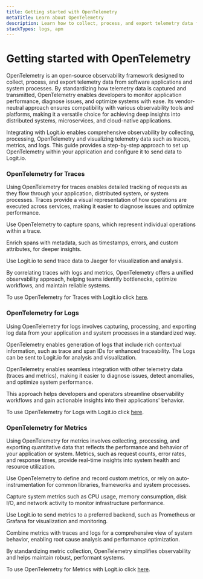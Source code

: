 ```yaml
---
title: Getting started with OpenTelemetry
metaTitle: Learn about OpenTelemetry
description: Learn how to collect, process, and export telemetry data from software applications and system processes
stackTypes: logs, apm
---
```


# Getting started with OpenTelemetry

​OpenTelemetry is an open-source observability framework designed to collect, process, and export telemetry data from software applications 
and system processes. By standardizing how telemetry data is captured and transmitted, OpenTelemetry enables developers to monitor application 
performance, diagnose issues, and optimize systems with ease. Its vendor-neutral approach ensures compatibility with various observability 
tools and platforms, making it a versatile choice for achieving deep insights into distributed systems, microservices, and cloud-native applications.

Integrating with Logit.io enables comprehensive observability by collecting, processing, OpenTelemetry and visualizing telemetry data such as 
traces, metrics, and logs. This guide provides a step-by-step approach to set up OpenTelemetry within your application and configure it to send 
data to Logit.io.

### OpenTelemetry for Traces

Using OpenTelemetry for traces enables detailed tracking of requests as they flow through your application, distributed system, or system processes. 
Traces provide a visual representation of how operations are executed across services, making it easier to diagnose issues and optimize performance.

Use OpenTelemetry to capture spans, which represent individual operations within a trace.

Enrich spans with metadata, such as timestamps, errors, and custom attributes, for deeper insights.

Use Logit.io to send trace data to Jaeger for visualization and analysis.

By correlating traces with logs and metrics, OpenTelemetry offers a unified observability approach, helping teams identify bottlenecks, optimize 
workflows, and maintain reliable systems.

To use OpenTelemetry for Traces with Logit.io click [here](../opentelemetry/using-opentelemetry-for-traces/).

### OpenTelemetry for Logs

Using OpenTelemetry for logs involves capturing, processing, and exporting log data from your application and system processes in a standardized way.

OpenTelemetry enables generation of logs that include rich contextual information, such as trace and span IDs for enhanced traceability. The Logs 
can be sent to Logit.io for analysis and visualization.

OpenTelemetry enables seamless integration with other telemetry data (traces and metrics), making it easier to diagnose issues, detect anomalies, 
and optimize system performance.

This approach helps developers and operators streamline observability workflows and gain actionable insights into their applications' behavior.

To use OpenTelemetry for Logs with Logit.io click [here](../opentelemetry/using-opentelemetry-for-logs/).

### OpenTelemetry for Metrics

Using OpenTelemetry for metrics involves collecting, processing, and exporting quantitative data that reflects the performance and behavior of your 
application or system. Metrics, such as request counts, error rates, and response times, provide real-time insights into system health and resource 
utilization.


Use OpenTelemetry to define and record custom metrics, or rely on auto-instrumentation for common libraries, frameworks and system processes.

Capture system metrics such as CPU usage, memory consumption, disk I/O, and network activity to monitor infrastructure performance.

Use Logit.io to send metrics to a preferred backend, such as Prometheus or Grafana for visualization and monitoring.

Combine metrics with traces and logs for a comprehensive view of system behavior, enabling root cause analysis and performance optimization.

By standardizing metric collection, OpenTelemetry simplifies observability and helps maintain robust, performant systems.

To use OpenTelemetry for Metrics with Logit.io click [here](../opentelemetry/using-opentelemetry-for-metrics/).





